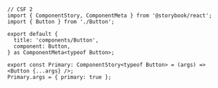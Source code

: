 ```tsx
// CSF 2
import { ComponentStory, ComponentMeta } from '@storybook/react';
import { Button } from './Button';

export default {
  title: 'components/Button',
  component: Button,
} as ComponentMeta<typeof Button>;

export const Primary: ComponentStory<typeof Button> = (args) => <Button {...args} />;
Primary.args = { primary: true };
```
